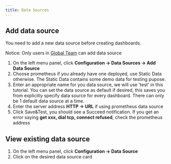 ```yaml
---
title: Data Sources
---
```



## Add data source
You need to add a new data source before creating dashboards.

<TipCompat>Notice: Only users in <a class="underline" href="/docs/advance-permissions#-1">Global Team</a> can add data source</TipCompat>

1. On the left menu panel, click **Configuration -> Data Sources -> Add Data Source**
2. Choose prometheus if you already have one deployed, use Static Data otherwise. The Static Data contains some demo data for testing pupose.
3. Enter an appropriate name for you data source, we will use 'test' in this tutorial. You can set the data source as default if desired, this saves you from explicitly specify data source for every dashboard. There can only be 1 default data source at a time.
4. Enter the server address **HTTP -> URL** if using prometheus data source
5. Click Save&Test, you should see a Succeed notification. If you get an error saying **get xxx, dial tcp, connect refused**, check the prometheus address


## View existing data source

1. On the left menu panel, click **Configuration -> Data Source**
2. Click on the desired data source card 
